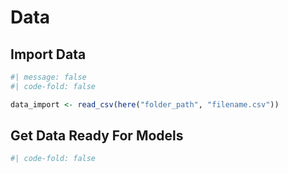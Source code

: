 # Data

::: panel-tabset
## Import Data

```r
#| message: false
#| code-fold: false

data_import <- read_csv(here("folder_path", "filename.csv"))
```

## Get Data Ready For Models

```r
#| code-fold: false


```
:::

```r

```
